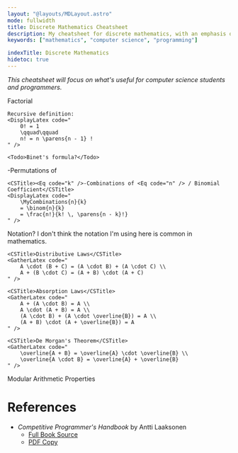 ```yaml
---
layout: "@layouts/MDLayout.astro"
mode: fullwidth
title: Discrete Mathematics Cheatsheet
description: My cheatsheet for discrete mathematics, with an emphasis on material useful for computer science.
keywords: ["mathematics", "computer science", "programming"]

indexTitle: Discrete Mathematics
hidetoc: true
---
```





*This cheatsheet will focus on what's useful for computer science students and programmers.*

<CheatsheetBlock>

<CSFrame>
    <CSTitle>Factorial</CSTitle>
    <GatherLatex code="
        n!
        = \prod_{k = 1}^n{k}
        = 1 \times 2 \times 3 \times \dots \times (n-2) \times (n-1) \times n,
        \\
        \forall n \in \mathbb{Z} : n > 0.
        \qquad\qquad
        0! = 1
    " />

    Recursive definition:
    <DisplayLatex code="
        0! = 1
        \qquad\qquad
        n! = n \parens{n - 1} !
    " />

    <Todo>Binet's formula?</Todo>
</CSFrame>

<CSFrame>
    <CSTitle><Eq code="k" />-Permutations of <Eq code="n" /></CSTitle>
    <DisplayLatex code="
        \MyPermutations{n}{k}
        = \frac{n!}{\parens{n - k}!}
    " />

    <CSTitle><Eq code="k" />-Combinations of <Eq code="n" /> / Binomial Coefficient</CSTitle>
    <DisplayLatex code="
        \MyCombinations{n}{k}
        = \binom{n}{k}
        = \frac{n!}{k! \, \parens{n - k}!}
    " />
</CSFrame>

<CSFrame>
    <Todo>Notation? I don't think the notation I'm using here is common in mathematics.</Todo>

    <CSTitle>Distributive Laws</CSTitle>
    <GatherLatex code="
        A \cdot (B + C) = (A \cdot B) + (A \cdot C) \\
        A + (B \cdot C) = (A + B) \cdot (A + C)
    " />

    <CSTitle>Absorption Laws</CSTitle>
    <GatherLatex code="
        A + (A \cdot B) = A \\
        A \cdot (A + B) = A \\
        (A \cdot B) + (A \cdot \overline{B}) = A \\
        (A + B) \cdot (A + \overline{B}) = A
    " />

    <CSTitle>De Morgan's Theorem</CSTitle>
    <GatherLatex code="
        \overline{A + B} = \overline{A} \cdot \overline{B} \\
        \overline{A \cdot B} = \overline{A} + \overline{B}
    " />
</CSFrame>

<CSFrame>
    <CSTitle>Modular Arithmetic Properties</CSTitle>
    <AlignLatex code="
        \parens{a + b} \bmod m
            &= \parens{\parens{a \bmod m} + \parens{b \bmod m}} \bmod m
            \\
        \parens{a - b} \bmod m
            &= \parens{\parens{a \bmod m} - \parens{b \bmod m}} \bmod m
            \\
        \parens{a \times b} \bmod m
            &= \parens{\parens{a \bmod m} \parens{b \bmod m}} \bmod m
    " />
</CSFrame>

</CheatsheetBlock>


# References

- *Competitive Programmer's Handbook* by Antti Laaksonen
    - [Full Book Source](https://github.com/pllk/cphb/)
    - [PDF Copy](https://cses.fi/book/book.pdf)

